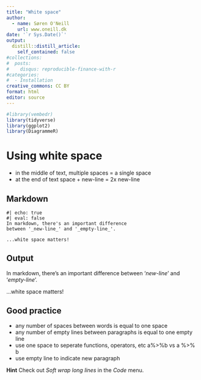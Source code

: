 ```yaml
---
title: "White space"
author:
  - name: Søren O'Neill
    url: www.oneill.dk
date: '`r Sys.Date()`'
output:
  distill::distill_article:
    self_contained: false
#collections:
#  posts:
#    disqus: reproducible-finance-with-r
#categories:
#  - Installation
creative_commons: CC BY
format: html
editor: source
---
```


```r
#library(vembedr)
library(tidyverse)
library(ggplot2)
library(DiagrammeR)
```

# Using white space

::: panel-tabset

* in the middle of text, multiple spaces = a single space 
* at the end of text space + new-line = 2x new-line

## Markdown

```{}
#| echo: true
#| eval: false
In markdown, there's an important difference
between '_new-line_' and '_empty-line_'.

...white space matters!
```

## Output

In markdown, there's an important difference
between '_new-line_' and '_empty-line_'.

...white space matters!

## Good practice

* any number of spaces between words is equal to one space
* any number of empty lines between paragraphs is equal to one empty line
* use one space to seperate functions, operators, etc a%>%b vs a %>% b
* use empty line to indicate new paragraph

:::

**Hint** Check out _Soft wrap long lines_ in the _Code_ menu.


<script src="https://giscus.app/client.js"
        data-repo="sorenoneill/r4phd"
        data-repo-id="R_kgDOJ9etDQ"
        data-category="Announcements"
        data-category-id="DIC_kwDOJ9etDc4CYApF"
        data-mapping="pathname"
        data-strict="0"
        data-reactions-enabled="0"
        data-emit-metadata="0"
        data-input-position="bottom"
        data-theme="cobalt"
        data-lang="en"
        crossorigin="anonymous"
        async>
</script>